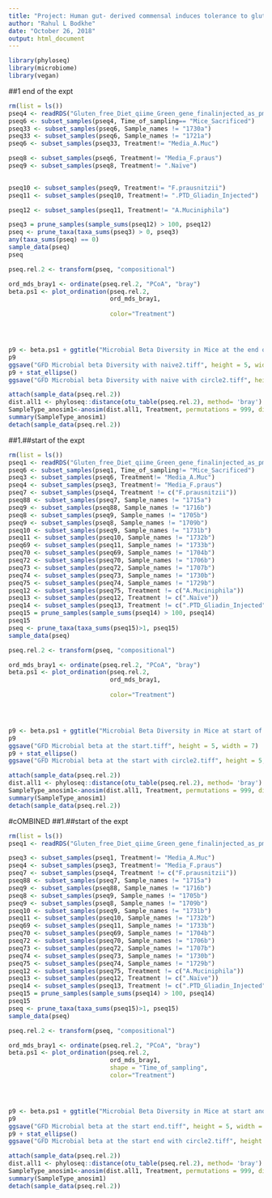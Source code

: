---
title: "Project: Human gut- derived commensal induces tolerance to gluten in humanized mice"
author: "Rahul L Bodkhe"
date: "October 26, 2018"
output: html_document
---

```{r,kk}
library(phyloseq)
library(microbiome)
library(vegan)
```
##1 end of the expt
```{r}
rm(list = ls())
pseq4 <- readRDS("Gluten_free_Diet_qiime_Green_gene_finalinjected_as_pm2.rds")
pseq6 <- subset_samples(pseq4, Time_of_sampling== "Mice_Sacrificed")
pseq33 <- subset_samples(pseq6, Sample_names != "1730a")
pseq33 <- subset_samples(pseq6, Sample_names != "1721a")
pseq6 <- subset_samples(pseq33, Treatment!= "Media_A.Muc")

pseq8 <- subset_samples(pseq6, Treatment!= "Media_F.praus")
pseq9 <- subset_samples(pseq8, Treatment!= ".Naïve")
	

pseq10 <- subset_samples(pseq9, Treatment!= "F.prausnitzii")
pseq11 <- subset_samples(pseq10, Treatment!= ".PTD_Gliadin_Injected")

pseq12 <- subset_samples(pseq11, Treatment!= "A.Muciniphila")

pseq3 = prune_samples(sample_sums(pseq12) > 100, pseq12)
pseq <- prune_taxa(taxa_sums(pseq3) > 0, pseq3)
any(taxa_sums(pseq) == 0)
sample_data(pseq)
pseq
```

```{r}
pseq.rel.2 <- transform(pseq, "compositional")

ord_mds_bray1 <- ordinate(pseq.rel.2, "PCoA", "bray")
beta.ps1 <- plot_ordination(pseq.rel.2, 
                            ord_mds_bray1, 
                           
                            color="Treatment") 




p9 <- beta.ps1 + ggtitle("Microbial Beta Diversity in Mice at the end of the experiment") + theme_bw(base_size = 12) + theme(plot.title = element_text(size = 12, face= "bold")) + scale_color_manual(values = c("#3399FF",  "#000099","#009900")) + geom_point(shape=15, size= 3)
p9
ggsave("GFD Microbial beta Diversity with naive2.tiff", height = 5, width = 7)
p9 + stat_ellipse()
ggsave("GFD Microbial beta Diversity with naive with circle2.tiff", height = 5, width = 7)
```
```{r}
attach(sample_data(pseq.rel.2))
dist.all1 <- phyloseq::distance(otu_table(pseq.rel.2), method= 'bray')
SampleType_anosim1<-anosim(dist.all1, Treatment, permutations = 999, distance = "bray")
summary(SampleType_anosim1)
detach(sample_data(pseq.rel.2))
```

##1.##start of the expt
```{r}
rm(list = ls())
pseq1 <- readRDS("Gluten_free_Diet_qiime_Green_gene_finalinjected_as_pm2.rds")
pseq6 <- subset_samples(pseq1, Time_of_sampling!= "Mice_Sacrificed")
pseq3 <- subset_samples(pseq6, Treatment!= "Media_A.Muc")
pseq4 <- subset_samples(pseq3, Treatment!= "Media_F.praus")
pseq7 <- subset_samples(pseq4, Treatment != c("F.prausnitzii"))
pseq88 <- subset_samples(pseq7, Sample_names != "1715a") 
pseq9 <- subset_samples(pseq88, Sample_names != "1716b")
pseq8 <- subset_samples(pseq9, Sample_names != "1705b")
pseq9 <- subset_samples(pseq8, Sample_names != "1709b") 
pseq10 <- subset_samples(pseq9, Sample_names != "1731b")
pseq11 <- subset_samples(pseq10, Sample_names != "1732b")
pseq69 <- subset_samples(pseq11, Sample_names != "1733b")
pseq70 <- subset_samples(pseq69, Sample_names != "1704b")
pseq72 <- subset_samples(pseq70, Sample_names != "1706b")
pseq73 <- subset_samples(pseq72, Sample_names != "1707b")
pseq74 <- subset_samples(pseq73, Sample_names != "1730b")
pseq75 <- subset_samples(pseq74, Sample_names != "1729b")
pseq12 <- subset_samples(pseq75, Treatment != c("A.Muciniphila")) 
pseq13 <- subset_samples(pseq12, Treatment != c(".Naïve"))
pseq14 <- subset_samples(pseq13, Treatment != c(".PTD_Gliadin_Injected")) 
pseq15 = prune_samples(sample_sums(pseq14) > 100, pseq14)
pseq15
pseq <- prune_taxa(taxa_sums(pseq15)>1, pseq15)
sample_data(pseq)
```

```{r}
pseq.rel.2 <- transform(pseq, "compositional")

ord_mds_bray1 <- ordinate(pseq.rel.2, "PCoA", "bray")
beta.ps1 <- plot_ordination(pseq.rel.2, 
                            ord_mds_bray1, 
                           
                            color="Treatment") 




p9 <- beta.ps1 + ggtitle("Microbial Beta Diversity in Mice at start of the experiment") + theme_bw(base_size = 12) + theme(plot.title = element_text(size = 12, face= "bold")) + scale_color_manual(values = c("#3399FF",  "#000099","#009900")) + geom_point(shape=16, size= 3)
p9
ggsave("GFD Microbial beta at the start.tiff", height = 5, width = 7)
p9 + stat_ellipse()
ggsave("GFD Microbial beta at the start with circle2.tiff", height = 5, width = 7)
```
```{r}
attach(sample_data(pseq.rel.2))
dist.all1 <- phyloseq::distance(otu_table(pseq.rel.2), method= 'bray')
SampleType_anosim1<-anosim(dist.all1, Treatment, permutations = 999, distance = "bray")
summary(SampleType_anosim1)
detach(sample_data(pseq.rel.2))
```
#cOMBINED
##1.##start of the expt
```{r}
rm(list = ls())
pseq1 <- readRDS("Gluten_free_Diet_qiime_Green_gene_finalinjected_as_pm2.rds")

pseq3 <- subset_samples(pseq1, Treatment!= "Media_A.Muc")
pseq4 <- subset_samples(pseq3, Treatment!= "Media_F.praus")
pseq7 <- subset_samples(pseq4, Treatment != c("F.prausnitzii"))
pseq88 <- subset_samples(pseq7, Sample_names != "1715a") 
pseq9 <- subset_samples(pseq88, Sample_names != "1716b")
pseq8 <- subset_samples(pseq9, Sample_names != "1705b")
pseq9 <- subset_samples(pseq8, Sample_names != "1709b") 
pseq10 <- subset_samples(pseq9, Sample_names != "1731b")
pseq11 <- subset_samples(pseq10, Sample_names != "1732b")
pseq69 <- subset_samples(pseq11, Sample_names != "1733b")
pseq70 <- subset_samples(pseq69, Sample_names != "1704b")
pseq72 <- subset_samples(pseq70, Sample_names != "1706b")
pseq73 <- subset_samples(pseq72, Sample_names != "1707b")
pseq74 <- subset_samples(pseq73, Sample_names != "1730b")
pseq75 <- subset_samples(pseq74, Sample_names != "1729b")
pseq12 <- subset_samples(pseq75, Treatment != c("A.Muciniphila")) 
pseq13 <- subset_samples(pseq12, Treatment != c(".Naïve"))
pseq14 <- subset_samples(pseq13, Treatment != c(".PTD_Gliadin_Injected")) 
pseq15 = prune_samples(sample_sums(pseq14) > 100, pseq14)
pseq15
pseq <- prune_taxa(taxa_sums(pseq15)>1, pseq15)
sample_data(pseq)
```

```{r}
pseq.rel.2 <- transform(pseq, "compositional")

ord_mds_bray1 <- ordinate(pseq.rel.2, "PCoA", "bray")
beta.ps1 <- plot_ordination(pseq.rel.2, 
                            ord_mds_bray1,
                            shape = "Time_of_sampling",
                            color="Treatment") 




p9 <- beta.ps1 + ggtitle("Microbial Beta Diversity in Mice at start and end of the experiment") + theme_bw(base_size = 12) + theme(plot.title = element_text(size = 12, face= "bold")) + scale_color_manual(values = c("#3399FF",  "#000099","#009900")) + scale_shape_manual(values=c(16, 15))+geom_point( size= 3)
p9
ggsave("GFD Microbial beta at the start end.tiff", height = 5, width = 7)
p9 + stat_ellipse()
ggsave("GFD Microbial beta at the start end with circle2.tiff", height = 5, width = 7)
```
```{r}
attach(sample_data(pseq.rel.2))
dist.all1 <- phyloseq::distance(otu_table(pseq.rel.2), method= 'bray')
SampleType_anosim1<-anosim(dist.all1, Treatment, permutations = 999, distance = "bray")
summary(SampleType_anosim1)
detach(sample_data(pseq.rel.2))
```
